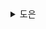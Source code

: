 <details>
  <summary>도은</summary>
  ## 1.1 소프트웨어 아키텍처란?

```
💡 아키텍처는 아키텍처 특성, 아키텍처 결정, 설계 원칙이 결합된 구조다.
```

- **아키텍처 특성**: 시스템이 가져야 할 중요한 성질들. 예를 들어 보안성, 성능, 확장성 등이 있다.
- **아키텍처 결정**: 시스템을 만들 때 지켜야 할 규칙들. 개발자가 무엇을 해도 되고 하면 안 되는지 정해둔 것.
- **설계 원칙**: 시스템을 만들 때 참고할 수 있는 지침들(가이드라인).

## 1.2 아키텍트에 대한 기대치

역할, 직책, 직무에 상관없이 소프트웨어 아키텍트에게 바라는 핵심적인 요구사항은 다음과 같다.

- 아키텍처 결정을 내린다.
- 아키택처를 지속적으로 분석한다.
- 최신 트렌드를 계속 유지한다.
- 아키텍처 결정의 컴플라이언스를 유지한다.
- 다양한 기술과 경험에 노출된다.
- 비즈니스 도메인 지식을 보유한다.
- 대인 관계 기술이 뛰어나다.
- 정치를 이해하고 처세를 잘한다. (`🤔 ...?`)

```
🌝 생각) 책에서는 아키텍트라고 표현하지만, 시스템을 메이킹하는 엔지니어의 역할이 될 것 같다.
```

### 아키텍처 결정을 내린다

- 기술 결정을 가이드하는 사람이다.
- 아키텍트는 기술 선택을 가이드하는 사람이지, 정해주는 사람이 아니다.
- 아키텍트는 확장성, 성능, 가용성 등의 아키텍처 특성을 수호하기 위해 특정한 기술을 결정해야 할 때도 있는데
- 이런 경우에는 그 기술을 지정한 행위 자체를 아키텍처 결정이라고 할 수 있다.

### 아키텍처를 지속적으로 분석한다

- 끊임없이 아키텍처와 현재 기술 환경을 분석하고, 이를 개선하기 위한 해결 방안을 제시한다.
- 이를테면, 3년 전에 정의한 아키텍처가 지금도 얼마나 현실성 있는지 평가

### 최신 트렌드를 계속 따라간다

- 아키텍트는 항상 최신 기술과 업계 트렌드를 따라가야 한다.
- 아키텍트가 결정한 것들은 대개 오래 지속되고 바꾸기도 어렵다.
- 핵심 트렌드를 이해하고 계속 좇아갈 수 있어야 미래를 대비하고 올바른 결정을 내릴 수 있다.

### 아키텍처 결정의 컴플라이언스를 보장한다

- 컴플라이언스 보장이란, 아키텍트가 정의하고 문서화하여 전달한 아키텍처 결정과 설계 원칙들을 개발팀이 제대로 준수하고 있는지 지속적으로 확인한다는 뜻이다.
- 이곳저곳에서 아키텍처 결정을 준수하도록 하지 않으면 위반 사례는 곳곳에서 발생할 것.
- 그 결과 아키텍처는 필요한 아키텍처 특성을 준수할 수 없게 되고 애플리케이션이나 시스템이 기대한 것처럼 동작하지 않을 것

```
🌝 생각) 준수하지 못하고 있는 케이스를 보는 것도 중요한 것 같다.
    왜 준수하지 못하는지 분석하고, 그 이유를 바탕으로 수정하는 결정을 내리는 것도 중요한 것 같다.
```

### 다양한 기술과 경험에 노출된다

- 아키텍트는 다양한 기술, 프레임워크, 플랫폼, 환경에 노출되어야 한다.

```
🌝 생각) 아무래도 유명한 라이브러리 동향을 살필 수 밖에 없는 것 같다.
    개인적으로는 최근에 디자인 시스템 라이브러리들의 MCP 서버나 LLMs.txt 같은 것들을 찾아보고 있다.
    우선순위가 다르니 특정 분야에서 선두는 되지 못해도 뒤쳐지지 않는 것이 중요한 것 같다.
```

### 비즈니스 도메인 지식을 보유한다

- 유능한 소프트웨어 아키텍트는 기술은 물론이고 문제 영역의 비즈니스 도메인도 잘 알고 있다.
- 비즈니스 도메인 지식이 없으면 비즈니스의 문제점, 목표, 요구사항을 이해하기 어렵고
- 비즈니스 요구사항을 수용할 만한 효율적인 아키텍처를 설계하기도 어렵다.

## 1.3 아키텍처의 교차점 그리고...

- 소프트웨어 아키텍처의 범위는 점점 더 많은 책임과 관점을 아우르는 방향으로 확대

## 1.4 소프트웨어 아키텍처 법칙

```
💡 소프트웨어 아키텍처 제1법칙
    - 소프트웨어 아키텍처의 모든 것은 다 트레이드오프다.

💡 제1정리
    - 아키텍처가 트레이드오프 아닌 뭔가를 발견했다고 생각했다면
        그것은 아직 트레이드오프를 발견하지 못했다는 증거일 가능성이 높다.


💡 소프트웨어 아키텍처 제2법칙
    - '어떻게'보다 '왜'가 더 중요하다.
```

```
🌝 생각) 인정.!. 좀 더 미래에 도움이 될 것 같은 것을 택할 뿐..
    그래서 의사결정에 대한 내용을 잘 문서화하는 것이 중요한 것 같다.
```

</details>